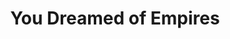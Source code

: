---
authors:
  - "Álvaro Enrigue"
title: "You Dreamed of Empires"
headline: "A hallucinatory, revelatory, colonial revenge story that reimagines the fall of Tenochtitlan"
image_url: "/you_dreamed_of_empires.jpeg"
date_published: 2022-10-13
date_started: 2025-02-12
date_finished: 2025-02-20
rating: 5
genres:
  - "fiction"
  - "historical fiction"
  - "magical realism"
  - "historical"
  - "fantasy"
  - "literary fiction"
  - "spanish literature"
  - "novels"
  - "indigenous"
format: "paperback"
language: "english"
original_language: "spanish"
translators:
  - "Natasha Wimmer"
word_count: 68640
---